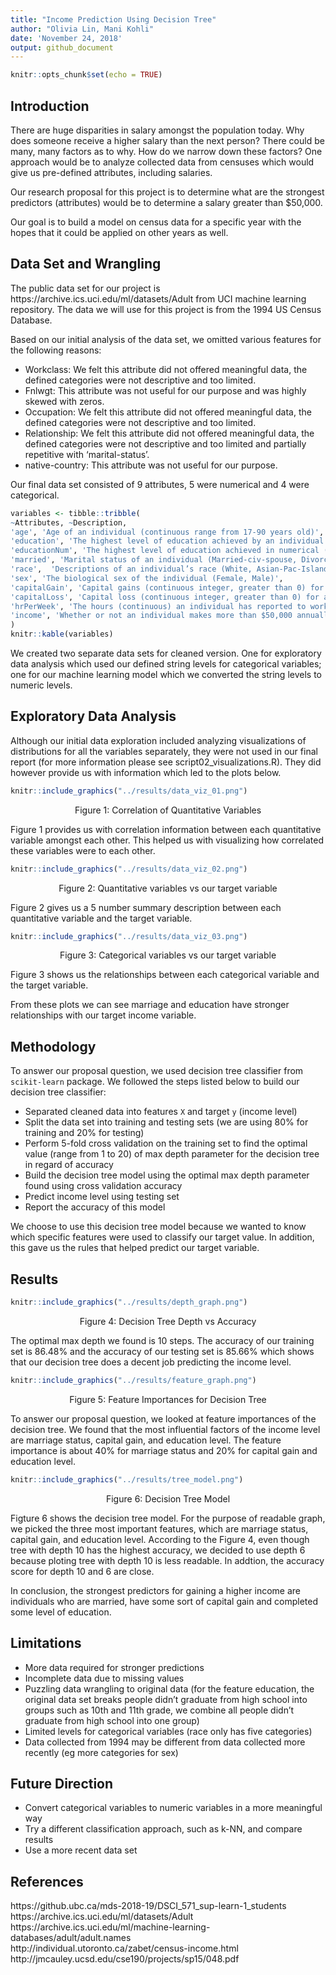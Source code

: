 ```yaml
---
title: "Income Prediction Using Decision Tree"
author: "Olivia Lin, Mani Kohli"
date: 'November 24, 2018'
output: github_document
---
```


```r
knitr::opts_chunk$set(echo = TRUE)
```

## Introduction

There are huge disparities in salary amongst the population today. Why does someone receive a higher salary than the next person? There could be many, many factors as to why.  How do we narrow down these factors?  One approach would be to analyze collected data from censuses which would give us pre-defined attributes, including salaries. 

Our research proposal for this project is to determine what are the strongest predictors (attributes) would be to determine a salary greater than $50,000.  

Our goal is to build a model on census data for a specific year with the hopes that it could be applied on other years as well.


## Data Set and Wrangling
The public data set for our project is https://archive.ics.uci.edu/ml/datasets/Adult from UCI machine learning repository. The data we will use for this project is from the 1994 US Census Database. 

Based on our initial analysis of the data set, we omitted various features for the following reasons:

-	Workclass: We felt this attribute did not offered meaningful data, the defined categories were not descriptive and too limited. 
- Fnlwgt: This attribute was not useful for our purpose and was highly skewed with zeros.
-	Occupation: We felt this attribute did not offered meaningful data, the defined categories were not descriptive and too limited. 
-	Relationship: We felt this attribute did not offered meaningful data, the defined categories were not descriptive and too limited and partially repetitive with ‘marital-status’.
-	native-country: This attribute was not useful for our purpose.

Our final data set consisted of 9 attributes, 5 were numerical and 4 were categorical.

```r
variables <- tibble::tribble(
~Attributes, ~Description,
'age', 'Age of an individual (continuous range from 17-90 years old)',
'education', 'The highest level of education achieved by an individual (Bachelors, Some-college, 11th, HS-grad, Prof-school, Assoc-acdm, Assoc-voc, 9th, 7th-8th, 12th, Masters, 1st-4th, 10th, Doctorate, 5th-6th, Preschool)', 
'educationNum', 'The highest level of education achieved in numerical (continuous) form', 
'married', 'Marital status of an individual (Married-civ-spouse, Divorced, Never-married, Separated, Widowed, Married-spouse-absent, Married-AF-spouse)', 
'race',  'Descriptions of an individual’s race (White, Asian-Pac-Islander, Amer-Indian-Eskimo, Other, Black)',
'sex', 'The biological sex of the individual (Female, Male)', 
'capitalGain', 'Capital gains (continuous integer, greater than 0) for an individual', 
'capitalLoss', 'Capital loss (continuous integer, greater than 0) for an individual', 
'hrPerWeek', 'The hours (continuous) an individual has reported to work per week', 
'income', 'Whether or not an individual makes more than $50,000 annually (<=50k, >50k)'
)
knitr::kable(variables)
```

We created two separate data sets for cleaned version. One for exploratory data analysis which used our defined string levels for categorical variables; one for our machine learning model which we converted the string levels to numeric levels.

## Exploratory Data Analysis

Although our initial data exploration included analyzing visualizations of distributions for all the variables separately, they were not used in our final report (for more information please see script02_visualizations.R). They did however provide us with information which led to the plots below.  

```r
knitr::include_graphics("../results/data_viz_01.png")
```
<center>Figure 1: Correlation of Quantitative Variables</center>

Figure 1 provides us with correlation information between each quantitative variable amongst each other. This helped us with visualizing how correlated these variables were to each other. 


```r
knitr::include_graphics("../results/data_viz_02.png")
```
<center>Figure 2: Quantitative variables vs our target variable</center>

Figure 2 gives us a 5 number summary description between each quantitative variable and the target variable.

```r
knitr::include_graphics("../results/data_viz_03.png")
```
<center>Figure 3: Categorical variables vs our target variable</center>

Figure 3 shows us the relationships between each categorical variable and the target variable.

From these plots we can see marriage and education have stronger relationships with our target income variable.

## Methodology

To answer our proposal question, we used decision tree classifier from `scikit-learn` package. We followed the steps listed below to build our decision tree classifier:

-	Separated cleaned data into features `X` and target `y` (income level)
-	Split the data set into training and testing sets (we are using 80% for training and 20% for testing)
-	Perform 5-fold cross validation on the training set to find the optimal value (range from 1 to 20) of max depth parameter for the decision tree in regard of accuracy
-	Build the decision tree model using the optimal max depth parameter found using cross validation accuracy
-	Predict income level using testing set
- Report the accuracy of this model 

We choose to use this decision tree model because we wanted to know which specific features were used to classify our target value. In addition, this gave us the rules that helped predict our target variable.

## Results

```r
knitr::include_graphics("../results/depth_graph.png")
```
<center>Figure 4: Decision Tree Depth vs Accuracy</center>

The optimal max depth we found is 10 steps. The accuracy of our training set is 86.48% and the accuracy of our testing set is 85.66% which shows that our decision tree does a decent job predicting the income level.


```r
knitr::include_graphics("../results/feature_graph.png")
```
<center>Figure 5: Feature Importances for Decision Tree</center>

To answer our proposal question, we looked at feature importances of the decision tree. We found that the most influential factors of the income level are marriage status, capital gain, and education level. The feature importance is about 40% for marriage status and 20% for capital gain and education level.

```r
knitr::include_graphics("../results/tree_model.png")
```
<center>Figure 6: Decision Tree Model</center>

Figture 6 shows the decision tree model. For the purpose of readable graph, we picked the three most important features, which are marriage status, capital gain, and education level. According to the Figure 4, even though tree with depth 10 has the highest accuracy, we decided to use depth 6 because ploting tree with depth 10 is less readable. In addtion, the accuracy score for depth 10 and 6 are close.

In conclusion, the strongest predictors for gaining a higher income are individuals who are married, have some sort of capital gain and completed some level of education.  

## Limitations

- More data required for stronger predictions
- Incomplete data due to missing values
- Puzzling data wrangling to original data (for the feature education, the original data set breaks people didn’t graduate from high school into groups such as 10th and 11th grade, we combine all people didn’t graduate from high school into one group)
- Limited levels for categorical variables (race only has five categories)
- Data collected from 1994 may be different from data collected more recently (eg more categories for sex)

## Future Direction

-	Convert categorical variables to numeric variables in a more meaningful way
-	Try a different classification approach, such as k-NN, and compare results
-	Use a more recent data set

## References
  
https://github.ubc.ca/mds-2018-19/DSCI_571_sup-learn-1_students  
https://archive.ics.uci.edu/ml/datasets/Adult  
https://archive.ics.uci.edu/ml/machine-learning-databases/adult/adult.names  
http://individual.utoronto.ca/zabet/census-income.html  
http://jmcauley.ucsd.edu/cse190/projects/sp15/048.pdf  





